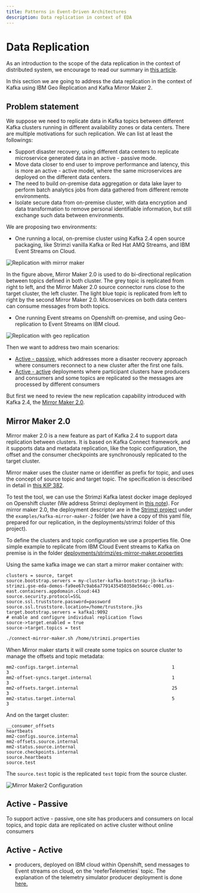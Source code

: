 ```yaml
---
title: Patterns in Event-Driven Architectures
description: Data replication in context of EDA
---
```


# Data Replication

As an introduction to the scope of the data replication in the context of distributed system, we encourage to read our summary in [this article](https://ibm-cloud-architecture.github.io/refarch-data-ai-analytics/data/data-replication/).

In this section we are going to address the data replication in the context of Kafka using IBM Geo Replication and Kafka Mirror Maker 2.

## Problem statement

We suppose we need to replicate data in Kafka topics between different Kafka clusters running in different availability zones or data centers. There are multiple motivations for such replication. We can list at least the followings:

* Support disaster recovery, using different data centers to replicate microservice generated data in an active - passive mode.
* Move data closer to end user to improve performance and latency, this is more an active - active model, where the same microservices are deployed on the different data centers.
* The need to build on-premise data aggregation or data lake layer to perform batch analytics jobs from data gathered from different remote environments.
* Isolate secure data from on-premise cluster, with data encryption and data transformation to remove personal identifiable information, but still exchange such data between environments.

We are proposing two environments:

* One running a local, on-premise cluster using Kafka 2.4 open source packaging, like Strimzi vanilla Kafka or Red Hat AMQ Streams, and IBM Event Streams on Cloud.

![Replication with mirror maker](./images/replication-2.png)

In the figure above, Mirror Maker 2.0 is used to do bi-directional replication between topics defined in both cluster. The grey topic is replicated from right to left, and the Mirror Maker 2.0 source connector runs close to the target cluster, the left cluster. The light blue topic is replicated from left to right by the second Mirror Maker 2.0. Microservices on both data centers can consume messages from both topics.

* One running Event streams on Openshift on-premise, and using Geo-replication to Event Streams on IBM cloud.

![Replication with geo replication](./images/replication-1.png)

Then we want to address two main scenarios:

* [Active - passive](#active-passive), which addresses more a disaster recovery approach where consumers reconnect to a new cluster after the first one fails.
* [Active - active](#active-active) deployments where participant clusters have producers and consumers and some topics are replicated so the messages are processed by different consumers

But first we need to review the new replication capability introduced with Kafka 2.4, the [Mirror Maker 2.0](https://cwiki.apache.org/confluence/display/KAFKA/KIP-382%3A+MirrorMaker+2.0).

## Mirror Maker 2.0

Mirror maker 2.0 is a new feature as part of Kafka 2.4 to support data replication between clusters. It is based on Kafka Connect framework, and it supports data and metadata replication, like the topic configuration, the offset and the consumer checkpoints are synchronously replicated to the target cluster.

Mirror maker uses the cluster name or identifier as prefix for topic, and uses the concept of source topic and target topic. The specification is described in detail in [this KIP 382](https://cwiki.apache.org/confluence/display/KAFKA/KIP-382%3A+MirrorMaker+2.0#KIP-382:MirrorMaker2.0-RemoteTopics,Partitions).

To test the tool, we can use the Strimzi Kafka latest docker image deployed on Openshift cluster (We address Strimzi deployment in [this note](../deployments/strimzi/deploy.md)). For mirror maker 2.0, the deployment descriptor are in the [Strimzi project](https://strimzi.io/downloads/) under the `examples/kafka-mirror-maker-2` folder (we have a copy of this yaml file, prepared for our replication, in the deployments/strimzi folder of this project).

To define the clusters and topic configuration we use a properties file. One simple example to replicate from IBM Cloud Event streams to Kafka on premise is in the folder [deployments/strimzi/es-mirror-maker.properties](https://github.com/ibm-cloud-architecture/refarch-eda/blob/master/deployments/strimzi/es-mirror-maker.properties)

Using the same kafka image we can start a mirror maker container with:

```properties
clusters = source, target
source.bootstrap.servers = my-cluster-kafka-bootstrap-jb-kafka-strimzi.gse-eda-demos-fa9ee67c9ab6a7791435450358e564cc-0001.us-east.containers.appdomain.cloud:443
source.security.protocol=SSL
source.ssl.truststore.password=password
source.ssl.truststore.location=/home/truststore.jks
target.bootstrap.servers = kafka1:9092
# enable and configure individual replication flows
source->target.enabled = true
source->target.topics = test
```

```bash
./connect-mirror-maker.sh /home/strimzi.properties
```
When Mirror maker starts it will create some topics on source cluster to manage the offsets and topic metadata:

```
mm2-configs.target.internal                                   1            3
mm2-offset-syncs.target.internal                              1            3
mm2-offsets.target.internal                                   25           3
mm2-status.target.internal                                    5            3
```

And on the target cluster:

```
__consumer_offsets
heartbeats
mm2-configs.source.internal
mm2-offsets.source.internal
mm2-status.source.internal
source.checkpoints.internal
source.heartbeats
source.test
```

The `source.test` topic is the replicated `test` topic from the source cluster.

![Mirror Maker2 Configuration](./images/mm-k-connect.png)

## Active - Passive

To support active - passive, one site has producers and consumers on local topics, and topic data are replicated on active cluster without online consumers


## Active - Active

* producers, deployed on IBM cloud within Openshift, send messages to Event streams on cloud, on the 'reeferTelemetries` topic. The explanation of the telemetry simulator producer deployment is done [here.](https://ibm-cloud-architecture.github.io/refarch-reefer-ml/infuse/simul-app/#prepare-for-kubernetes-deployment)
